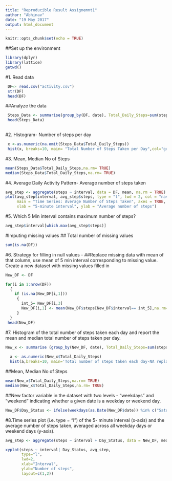 ---
title: "Reproducible Result Assignemnt1"
author: "Abhinav"
date: "19 May 2017"
output: html_document
---

```{r setup, include=FALSE}
knitr::opts_chunk$set(echo = TRUE)
```

##Set up the environment
```{r setup_environment, include=FALSE}
library(dplyr)
library(lattice)
getwd()
```
#1. Read data

``` {r READ_data, echo=TRUE}
 DF<- read.csv("activity.csv")
 str(DF)
 head(DF)
```

##Analyze the data
``` {r Analyze_data, echo=TRUE}
 Steps_Data <- summarise(group_by(DF, date), Total_Daily_Steps=sum(steps) ,n())
 head(Steps_Data)
 
```

#2. Histogram- Number of steps per day
``` {r HIstogram_Number_Steps_Per_DAY, echo=TRUE} 
 x <-as.numeric(na.omit(Steps_Data$Total_Daily_Steps))
 hist(x, breaks=10, main= "Total Number of Steps Taken per Day",col="green", xlab= "Total No of Steps",axes= TRUE)
```

#3. Mean, Median No of Steps
``` {r MEAN_MEDIAN, echo=TRUE}
mean(Steps_Data$Total_Daily_Steps,na.rm= TRUE)
median(Steps_Data$Total_Daily_Steps,na.rm= TRUE)
``` 

#4. Average Daily Activity Pattern- Average number of steps taken
``` {r Average_steps, echo=TRUE}
avg_step <- aggregate(steps ~ interval, data = DF, mean, na.rm = TRUE)
plot(avg_step$interval, avg_step$steps, type = "l", lwd = 2, col = "navy",
     main = "Time Series: Average Number of Steps Taken", axes = TRUE,
     xlab = "5-minute interval", ylab = "Average number of steps")
```

#5.  Which 5 Min interval contains maximum number of steps?
``` {r Max_steps_per_5min_Interval, echo=TRUE}
avg_step$interval[which.max(avg_step$steps)]
```

#Imputing missing values
## Total number of missing values
``` {r Number_NA, echo=TRUE}
sum(is.na(DF))
```

#6. Strategy for filling in null values - 
##Replace missing data with mean of that column, use mean of 5 min interval corresponding to missing value. Create a new dataset with missing values filled in
``` {r Filling_in_null_values, echo=TRUE}
New_DF <- DF

for(i in 1:nrow(DF))    
  {
    if (is.na(New_DF[i,1]))
     {
       int_5= New_DF[i,3]
       New_DF[i,1] <- mean(New_DF$steps[New_DF$interval== int_5],na.rm=TRUE)
     }
  }
 head(New_DF)
```

#7. Histogram of the total number of steps taken each day and report the mean and median total number of steps taken per day.
``` {r Total_number_of_steps_taken_each_day, echo=TRUE}
New_x <- summarise (group_by(New_DF, date), Total_Daily_Steps=sum(steps) ,n())
  
  a <- as.numeric(New_x$Total_Daily_Steps)
  hist(a,breaks=10, main='Total number of steps taken each day-NA replaced',   xlab='Steps', ylim=c(0,30),axes= TRUE, col= "green")
```

##Mean, Median No of Steps
``` {r Mean_Median_Steps, echo=TRUE}
mean(New_x$Total_Daily_Steps,na.rm= TRUE)
median(New_x$Total_Daily_Steps,na.rm= TRUE)
```


##New factor variable in the dataset with two levels - "weekdays" and "weekend" indicating whether a given date is a weekday or weekend day.
``` {r New_factor_variable, echo=TRUE}
New_DF$Day_Status <- ifelse(weekdays(as.Date(New_DF$date)) %in% c("Saturday", "Sunday"), "weekend", "weekday")
```

#8.Time series plot (i.e. type = "l") of the 5- minute interval (x-axis) and the average number of steps taken, averaged across all weekday days or weekend days (y-axis).
``` {r Time_series_plot, echo=TRUE}
avg_step <- aggregate(steps ~ interval + Day_Status, data = New_DF, mean, na.rm = TRUE)

xyplot(steps ~ interval| Day_Status, avg_step, 
       type="l", 
       lwd=2, 
       xlab="Interval", 
       ylab="Number of steps", 
       layout=c(1,2))
```

